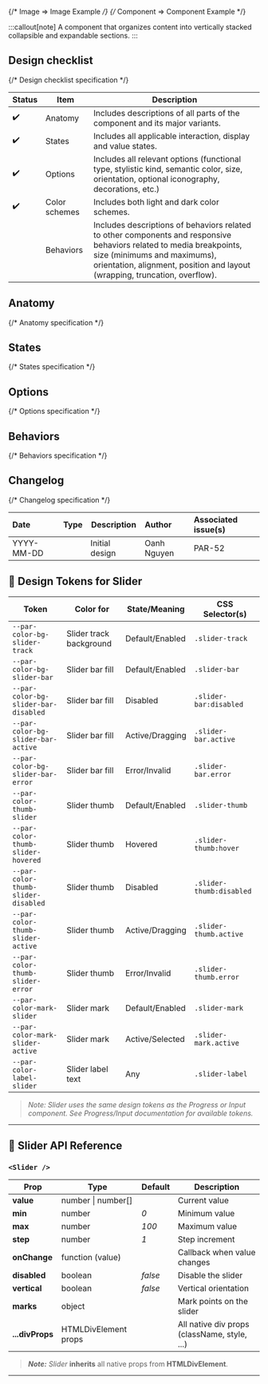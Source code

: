 
{/* Image => Image Example */}
{/* Component => Component Example */}

:::callout[note]
A component that organizes content into vertically stacked collapsible and expandable sections.
:::

## Design checklist <span id="design-checklist"></span>

{/* Design checklist specification */}

| Status | Item          | Description                                                                                                                                                                                                                       |
| ------ | ------------- | --------------------------------------------------------------------------------------------------------------------------------------------------------------------------------------------------------------------------------- |
| ✔️     | Anatomy       | Includes descriptions of all parts of the component and its major variants.                                                                                                                                                       |
| ✔️     | States        | Includes all applicable interaction, display and value states.                                                                                                                                                                    |
| ✔️     | Options       | Includes all relevant options (functional type, stylistic kind, semantic color, size, orientation, optional iconography, decorations, etc.)                                                                                       |
| ✔️     | Color schemes | Includes both light and dark color schemes.                                                                                                                                                                                       |
|        | Behaviors     | Includes descriptions of behaviors related to other components and responsive behaviors related to media breakpoints, size (minimums and maximums), orientation, alignment, position and layout (wrapping, truncation, overflow). |

## Anatomy <span id="anatomy"></span>

{/* Anatomy specification */}

## States <span id="states"></span>

{/* States specification */}

## Options <span id="options"></span>

{/* Options specification */}

## Behaviors <span id="behaviors"></span>

{/* Behaviors specification */}

## Changelog <span id="changelog"></span>

{/* Changelog specification */}

| Date       | Type                                                     | Description    | Author      | Associated issue(s) |
| :--------- | :------------------------------------------------------- | -------------- | :---------- | :------------------ |
| YYYY-MM-DD | <Badge size='sm' kind='glass' color='cyan' label="new"/> | Initial design | Oanh Nguyen | PAR-52              |

## 🎨 Design Tokens for Slider

| **Token**                              | **Color for**                | **State/Meaning**         | **CSS Selector(s)** |
|---------------------------------------- | ---------------------------- | ------------------------- | ------------------- |
| `--par-color-bg-slider-track`           | Slider track background      | Default/Enabled           | `.slider-track` |
| `--par-color-bg-slider-bar`             | Slider bar fill              | Default/Enabled           | `.slider-bar` |
| `--par-color-bg-slider-bar-disabled`    | Slider bar fill              | Disabled                  | `.slider-bar:disabled` |
| `--par-color-bg-slider-bar-active`      | Slider bar fill              | Active/Dragging           | `.slider-bar.active` |
| `--par-color-bg-slider-bar-error`       | Slider bar fill              | Error/Invalid             | `.slider-bar.error` |
| `--par-color-thumb-slider`              | Slider thumb                 | Default/Enabled           | `.slider-thumb` |
| `--par-color-thumb-slider-hovered`      | Slider thumb                 | Hovered                   | `.slider-thumb:hover` |
| `--par-color-thumb-slider-disabled`     | Slider thumb                 | Disabled                  | `.slider-thumb:disabled` |
| `--par-color-thumb-slider-active`       | Slider thumb                 | Active/Dragging           | `.slider-thumb.active` |
| `--par-color-thumb-slider-error`        | Slider thumb                 | Error/Invalid             | `.slider-thumb.error` |
| `--par-color-mark-slider`               | Slider mark                  | Default/Enabled           | `.slider-mark` |
| `--par-color-mark-slider-active`        | Slider mark                  | Active/Selected           | `.slider-mark.active` |
| `--par-color-label-slider`              | Slider label text            | Any                       | `.slider-label` |

> _Note: Slider uses the same design tokens as the Progress or Input component. See Progress/Input documentation for available tokens._

---

## 🧩 Slider API Reference

### `<Slider />`

| **Prop**        | **Type**             | **Default** | **Description**                              |
| --------------- | -------------------- | ----------- | -------------------------------------------- |
| **value**       | number \| number[]   |             | Current value                                |
| **min**         | number               | _0_         | Minimum value                                |
| **max**         | number               | _100_       | Maximum value                                |
| **step**        | number               | _1_         | Step increment                               |
| **onChange**    | function (value)     |             | Callback when value changes                  |
| **disabled**    | boolean              | _false_     | Disable the slider                           |
| **vertical**    | boolean              | _false_     | Vertical orientation                         |
| **marks**       | object               |             | Mark points on the slider                    |
| **...divProps** | HTMLDivElement props |             | All native div props (className, style, ...) |

> **_Note:_** _Slider_ **inherits** all native props from **HTMLDivElement**.

---

